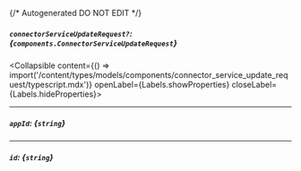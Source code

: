 {/* Autogenerated DO NOT EDIT  */}

##### `connectorServiceUpdateRequest?`: *{`components.ConnectorServiceUpdateRequest`}*
<Collapsible content={() => import('/content/types/models/components/connector_service_update_request/typescript.mdx')} openLabel={Labels.showProperties} closeLabel={Labels.hideProperties}>
</Collapsible>

---
##### `appId`: *{`string`}*

---
##### `id`: *{`string`}*


